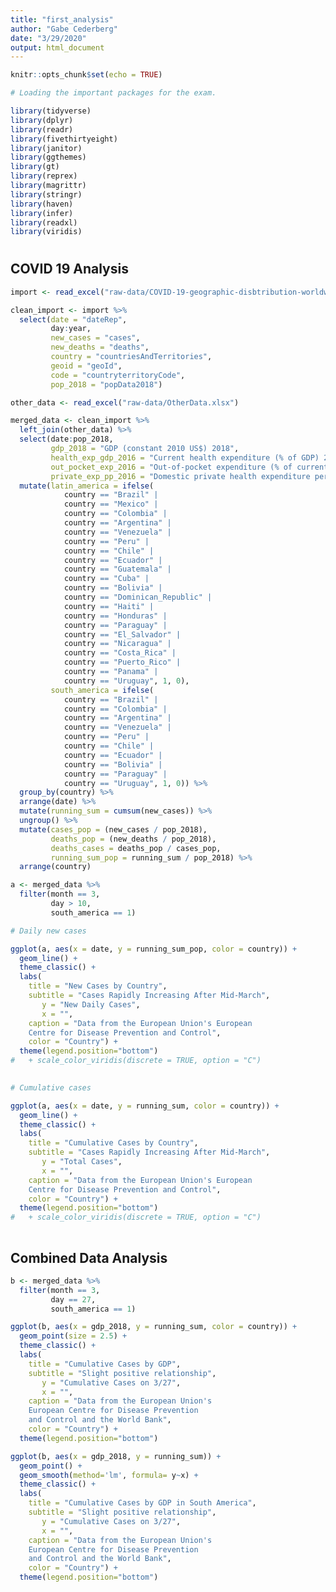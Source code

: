 ```yaml
---
title: "first_analysis"
author: "Gabe Cederberg"
date: "3/29/2020"
output: html_document
---
```


```r
knitr::opts_chunk$set(echo = TRUE)

# Loading the important packages for the exam.

library(tidyverse)
library(dplyr)
library(readr)
library(fivethirtyeight)
library(janitor)
library(ggthemes)
library(gt)
library(reprex)
library(magrittr)
library(stringr)
library(haven)
library(infer)
library(readxl)
library(viridis)  

```

# {.tabset}

## COVID 19 Analysis

```r

import <- read_excel("raw-data/COVID-19-geographic-disbtribution-worldwide-2020-03-29.xlsx")

clean_import <- import %>% 
  select(date = "dateRep",
         day:year,
         new_cases = "cases",
         new_deaths = "deaths",
         country = "countriesAndTerritories",
         geoid = "geoId",
         code = "countryterritoryCode",
         pop_2018 = "popData2018")

other_data <- read_excel("raw-data/OtherData.xlsx")

merged_data <- clean_import %>% 
  left_join(other_data) %>% 
  select(date:pop_2018,
         gdp_2018 = "GDP (constant 2010 US$) 2018",
         health_exp_gdp_2016 = "Current health expenditure (% of GDP) 2016",
         out_pocket_exp_2016 = "Out-of-pocket expenditure (% of current health expenditure) 2016",
         private_exp_pp_2016 = "Domestic private health expenditure per capita (current US$) 2016") %>% 
  mutate(latin_america = ifelse(
            country == "Brazil" |
            country == "Mexico" |
            country == "Colombia" |
            country == "Argentina" |
            country == "Venezuela" |
            country == "Peru" |
            country == "Chile" | 
            country == "Ecuador" |
            country == "Guatemala" |
            country == "Cuba" |
            country == "Bolivia" |
            country == "Dominican_Republic" |
            country == "Haiti" |
            country == "Honduras" |
            country == "Paraguay" |
            country == "El_Salvador" |
            country == "Nicaragua" |
            country == "Costa_Rica" |
            country == "Puerto_Rico" |
            country == "Panama" |
            country == "Uruguay", 1, 0),
         south_america = ifelse(
            country == "Brazil" |
            country == "Colombia" |
            country == "Argentina" |
            country == "Venezuela" |
            country == "Peru" |
            country == "Chile" | 
            country == "Ecuador" |
            country == "Bolivia" |
            country == "Paraguay" |
            country == "Uruguay", 1, 0)) %>% 
  group_by(country) %>% 
  arrange(date) %>% 
  mutate(running_sum = cumsum(new_cases)) %>% 
  ungroup() %>% 
  mutate(cases_pop = (new_cases / pop_2018),
         deaths_pop = (new_deaths / pop_2018),
         deaths_cases = deaths_pop / cases_pop,
         running_sum_pop = running_sum / pop_2018) %>% 
  arrange(country)

```

```r
a <- merged_data %>% 
  filter(month == 3,
         day > 10,
         south_america == 1)
```


```r
# Daily new cases 

ggplot(a, aes(x = date, y = running_sum_pop, color = country)) +
  geom_line() +
  theme_classic() +
  labs(
    title = "New Cases by Country",
    subtitle = "Cases Rapidly Increasing After Mid-March",
       y = "New Daily Cases",
       x = "",
    caption = "Data from the European Union's European 
    Centre for Disease Prevention and Control",
    color = "Country") +
  theme(legend.position="bottom") 
#   + scale_color_viridis(discrete = TRUE, option = "C")
  
```

```r
# Cumulative cases 

ggplot(a, aes(x = date, y = running_sum, color = country)) +
  geom_line() +
  theme_classic() +
  labs(
    title = "Cumulative Cases by Country",
    subtitle = "Cases Rapidly Increasing After Mid-March",
       y = "Total Cases",
       x = "",
    caption = "Data from the European Union's European 
    Centre for Disease Prevention and Control",
    color = "Country") +
  theme(legend.position="bottom") 
#   + scale_color_viridis(discrete = TRUE, option = "C")
  
```

## Combined Data Analysis

```r
b <- merged_data %>% 
  filter(month == 3,
         day == 27,
         south_america == 1) 

ggplot(b, aes(x = gdp_2018, y = running_sum, color = country)) +
  geom_point(size = 2.5) +
  theme_classic() +
  labs(
    title = "Cumulative Cases by GDP",
    subtitle = "Slight positive relationship",
       y = "Cumulative Cases on 3/27",
       x = "",
    caption = "Data from the European Union's 
    European Centre for Disease Prevention 
    and Control and the World Bank",
    color = "Country") +
  theme(legend.position="bottom") 
```

```r


ggplot(b, aes(x = gdp_2018, y = running_sum)) +
  geom_point() +
  geom_smooth(method='lm', formula= y~x) +
  theme_classic() +
  labs(
    title = "Cumulative Cases by GDP in South America",
    subtitle = "Slight positive relationship",
       y = "Cumulative Cases on 3/27",
       x = "",
    caption = "Data from the European Union's 
    European Centre for Disease Prevention 
    and Control and the World Bank",
    color = "Country") +
  theme(legend.position="bottom") 
```


